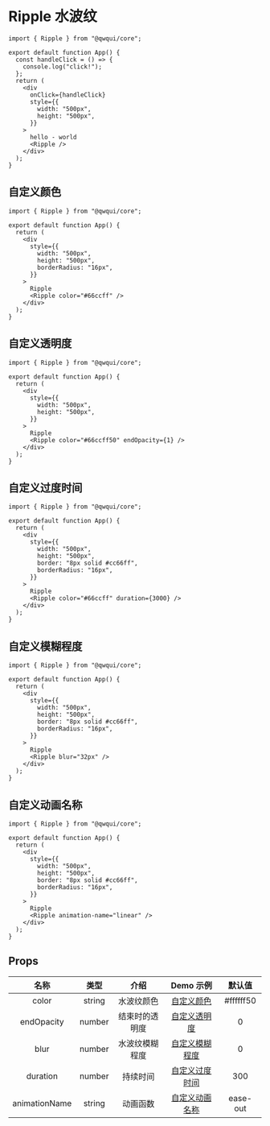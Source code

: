 # Ripple 水波纹

```tsx
import { Ripple } from "@qwqui/core";

export default function App() {
  const handleClick = () => {
    console.log("click!");
  };
  return (
    <div
      onClick={handleClick}
      style={{
        width: "500px",
        height: "500px",
      }}
    >
      hello - world
      <Ripple />
    </div>
  );
}
```

## 自定义颜色

```tsx
import { Ripple } from "@qwqui/core";

export default function App() {
  return (
    <div
      style={{
        width: "500px",
        height: "500px",
        borderRadius: "16px",
      }}
    >
      Ripple
      <Ripple color="#66ccff" />
    </div>
  );
}
```

## 自定义透明度

```tsx
import { Ripple } from "@qwqui/core";

export default function App() {
  return (
    <div
      style={{
        width: "500px",
        height: "500px",
      }}
    >
      Ripple
      <Ripple color="#66ccff50" endOpacity={1} />
    </div>
  );
}
```

## 自定义过度时间

```tsx
import { Ripple } from "@qwqui/core";

export default function App() {
  return (
    <div
      style={{
        width: "500px",
        height: "500px",
        border: "8px solid #cc66ff",
        borderRadius: "16px",
      }}
    >
      Ripple
      <Ripple color="#66ccff" duration={3000} />
    </div>
  );
}
```

## 自定义模糊程度

```tsx
import { Ripple } from "@qwqui/core";

export default function App() {
  return (
    <div
      style={{
        width: "500px",
        height: "500px",
        border: "8px solid #cc66ff",
        borderRadius: "16px",
      }}
    >
      Ripple
      <Ripple blur="32px" />
    </div>
  );
}
```

## 自定义动画名称

```tsx
import { Ripple } from "@qwqui/core";

export default function App() {
  return (
    <div
      style={{
        width: "500px",
        height: "500px",
        border: "8px solid #cc66ff",
        borderRadius: "16px",
      }}
    >
      Ripple
      <Ripple animation-name="linear" />
    </div>
  );
}
```

## Props

|     名称      |  类型  |      介绍      |             Demo 示例             | 默认值 |
| :-----------: | :----: | :------------: | :-------------------------------: | :-:|
|     color     | string |   水波纹颜色   |     [自定义颜色](#自定义颜色)     | #ffffff50|
|  endOpacity   | number | 结束时的透明度 |   [自定义透明度](#自定义透明度)   |  0
|     blur      | number | 水波纹模糊程度 | [自定义模糊程度](#自定义模糊程度) | 0
|   duration    | number |    持续时间    | [自定义过度时间](#自定义过度时间) | 300
| animationName | string |    动画函数    | [自定义动画名称](#自定义动画名称) | ease-out
